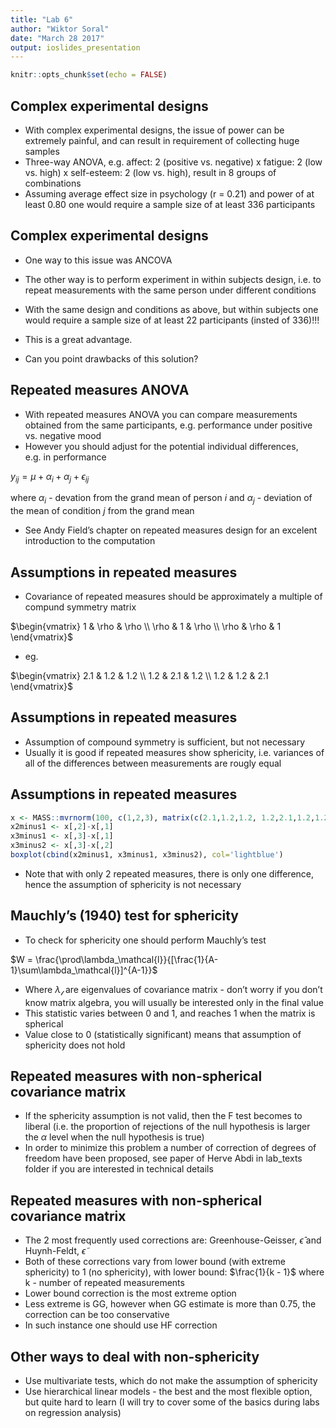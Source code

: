 ```yaml
---
title: "Lab 6"
author: "Wiktor Soral"
date: "March 28 2017"
output: ioslides_presentation
---
```


```r
knitr::opts_chunk$set(echo = FALSE)
```


## Complex experimental designs

  - With complex experimental designs, the issue of power can be extremely painful, and can result in requirement of collecting huge samples
  - Three-way ANOVA, e.g. affect: 2 (positive vs. negative) x fatigue: 2 (low vs. high) x self-esteem: 2 (low vs. high), result in 8 groups of combinations
  - Assuming average effect size in psychology (r = 0.21) and power of at least 0.80 one would require a sample size of at least 336 participants
  
## Complex experimental designs

  - One way to this issue was ANCOVA
  - The other way is to perform experiment in within subjects design, i.e. to repeat measurements with the same person under different conditions
  - With the same design and conditions as above, but within subjects one would require a sample size of at least 22 participants (insted of 336)!!!
  - This is a great advantage.
  
  - Can you point drawbacks of this solution?
  
## Repeated measures ANOVA

  - With repeated measures ANOVA you can compare measurements obtained from the same participants, e.g. performance under positive vs. negative mood
  - However you should adjust for the potential individual differences, e.g. in performance
  
  $y_{ij} = \mu + \alpha_i + \alpha_j + \epsilon_{ij}$
  
  where $\alpha_i$ - devation from the grand mean of person $i$ and $\alpha_j$ - deviation of the mean of condition $j$ from the grand mean
  
  - See Andy Field's chapter on repeated measures design for an excelent introduction to the computation

## Assumptions in repeated measures

  - Covariance of repeated measures should be approximately a multiple of compund symmetry matrix
  
  $\begin{vmatrix}
  1    & \rho & \rho \\
  \rho & 1    & \rho \\
  \rho & \rho & 1
  \end{vmatrix}$
  
  - eg.
  
  $\begin{vmatrix}
  2.1  & 1.2  & 1.2 \\
  1.2  & 2.1  & 1.2 \\
  1.2  & 1.2  & 2.1
  \end{vmatrix}$
  
## Assumptions in repeated measures

  - Assumption of compound symmetry is sufficient, but not necessary
  - Usually it is good if repeated measures show sphericity, i.e. variances of all of the differences between measurements are rougly equal
  
## Assumptions in repeated measures
  
```r
x <- MASS::mvrnorm(100, c(1,2,3), matrix(c(2.1,1.2,1.2, 1.2,2.1,1.2,1.2,1.2,2.1), ncol=3))
x2minus1 <- x[,2]-x[,1]
x3minus1 <- x[,3]-x[,1]
x3minus2 <- x[,3]-x[,2]
boxplot(cbind(x2minus1, x3minus1, x3minus2), col='lightblue')
```

  - Note that with only 2 repeated measures, there is only one difference, hence the assumption of sphericity is not necessary
  
## Mauchly's (1940) test for sphericity

 - To check for sphericity one should perform Mauchly's test
 
 $W = \frac{\prod\lambda_\mathcal{l}}{[\frac{1}{A-1}\sum\lambda_\mathcal{l}]^{A-1}}$
 
 - Where $\lambda_\mathcal{l}$ are eigenvalues of covariance matrix - don't worry if you don't know matrix algebra, you will usually be interested only in the final value
 - This statistic varies between 0 and 1, and reaches 1 when the matrix is spherical
 - Value close to 0 (statistically significant) means that assumption of sphericity does not hold
 
## Repeated measures with non-spherical covariance matrix

  - If the sphericity assumption is not valid, then the F test becomes to liberal (i.e. the proportion of rejections of the null hypothesis is larger the $\alpha$ level when the null hypothesis is true)
 - In order to minimize this problem a number of correction of degrees of freedom have been proposed, see paper of Herve Abdi in lab_texts folder if you are interested in technical details
 
## Repeated measures with non-spherical covariance matrix

 - The 2 most frequently used corrections are: Greenhouse-Geisser, $\hat{\epsilon}$ and Huynh-Feldt, $\tilde{\epsilon}$
 - Both of these corrections vary from lower bound (with extreme sphericity) to 1 (no sphericity), with lower bound:
 $\frac{1}{k - 1}$
 where k - number of repeated measurements
 - Lower bound correction is the most extreme option
 - Less extreme is GG, however when GG estimate is more than 0.75, the correction can be too conservative
 - In such instance one should use HF correction
 
## Other ways to deal with non-sphericity

  - Use multivariate tests, which do not make the assumption of sphericity
  - Use hierarchical linear models - the best and the most flexible option, but quite hard to learn (I will try to cover some of the basics during labs on regression analysis)

  